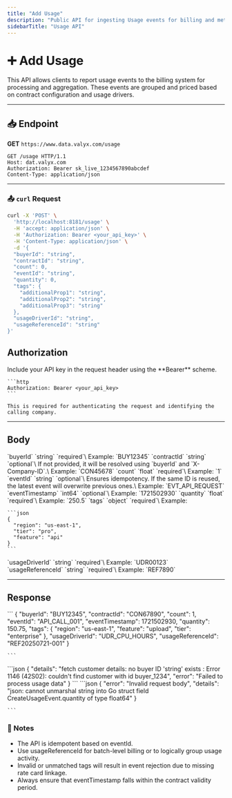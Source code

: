```yaml
---
title: "Add Usage"
description: "Public API for ingesting Usage events for billing and metering."
sidebarTitle: "Usage API"
---
```


# ➕ Add Usage

This API allows clients to report usage events to the billing system for processing and aggregation. These events are grouped and priced based on contract configuration and usage drivers.

---

## 📥 Endpoint

**GET** `https://www.data.valyx.com/usage`

```
GET /usage HTTP/1.1
Host: dat.valyx.com
Authorization: Bearer sk_live_1234567890abcdef
Content-Type: application/json
```

---

### 📤  `curl` Request

```bash
curl -X 'POST' \
  'http://localhost:8181/usage' \
  -H 'accept: application/json' \
  -H 'Authorization: Bearer <your_api_key>' \
  -H 'Content-Type: application/json' \
  -d '{
  "buyerId": "string",
  "contractId": "string",
  "count": 0,
  "eventId": "string",
  "quantity": 0,
  "tags": {
    "additionalProp1": "string",
    "additionalProp2": "string",
    "additionalProp3": "string"
  },
  "usageDriverId": "string",
  "usageReferenceId": "string"
}'
```

## Authorization

<AccordionGroup>
  <Accordion title="Authorization" description="API key is passed as a Bearer token in the header" icon="key">
    Include your API key in the request header using the **Bearer** scheme.

    ```http
    Authorization: Bearer <your_api_key>
    ```

    This is required for authenticating the request and identifying the calling company.
  </Accordion>
</AccordionGroup>

---

## Body

<AccordionGroup>
  <Accordion title="buyerId" description="Unique identifier for the buyer" icon="tag">
    `buyerId` `string` `required`\
    Example: `BUY12345`
  </Accordion>
  <Accordion title="contractId" description="Contract ID under which usage is recorded" icon="file-signature">
    `contractId` `string` `optional`\
    If not provided, it will be resolved using `buyerId` and `X-Company-ID`.\
    Example: `CON45678`
  </Accordion>
  <Accordion title="count" description="Number of discrete usage events" icon="hashtag">
    `count` `float` `required`\
    Example: `1`
  </Accordion>
  <Accordion title="eventId" description="Globally unique event ID" icon="fingerprint">
    `eventId` `string` `optional`\
    Ensures idempotency. If the same ID is reused, the latest event will overwrite previous ones.\
    Example: `EVT_API_REQUEST`
  </Accordion>
  <Accordion title="eventTimestamp" description="Unix timestamp for when the event occurred" icon="clock">
    `eventTimestamp` `int64` `optional`\
    Example: `1721502930`
  </Accordion>
  <Accordion title="quantity" description="Amount of resource consumed" icon="bar-chart">
    `quantity` `float` `required`\
    Example: `250.5`
  </Accordion>
  <Accordion title="tags" description="Custom key-value tags to drive pricing logic" icon="labels">
    `tags` `object` `required`\
    Example:

    ```json
    {
      "region": "us-east-1",
      "tier": "pro",
      "feature": "api"
    }
    ```
  </Accordion>
  <Accordion title="usageDriverId" description="Defines what resource is being measured" icon="ruler">
    `usageDriverId` `string` `required`\
    Example: `UDR00123`
  </Accordion>
  <Accordion title="usageReferenceId" description="Used to group related usage events for aggregation" icon="link">
    `usageReferenceId` `string` `required`\
    Example: `REF7890`
  </Accordion>
</AccordionGroup>

---

## Response

<Tabs>
  <Tab title="201">
    ```
    {
      "buyerId": "BUY12345",
      "contractId": "CON67890",
      "count": 1,
      "eventId": "API_CALL_001",
      "eventTimestamp": 1721502930,
      "quantity": 150.75,
      "tags": {
        "region": "us-east-1",
        "feature": "upload",
        "tier": "enterprise"
      },
      "usageDriverId": "UDR_CPU_HOURS",
      "usageReferenceId": "REF20250721-001"
    }
    
    ```
  </Tab>
  <Tab title="500">
    ```json
    {
      "details": "fetch customer details: no buyer ID 'string' exists : Error 1146 (42S02): couldn't find customer with id buyer_1234",
      "error": "Failed to process usage data"
    }
    ```
  </Tab>
  <Tab title="400">
    ```json
    {
      "error": "Invalid request body",
      "details": "json: cannot unmarshal string into Go struct field CreateUsageEvent.quantity of type float64"
    }
    
    ```
  </Tab>
</Tabs>

### 📘 Notes

- The API is idempotent based on eventId.
- Use usageReferenceId for batch-level billing or to logically group usage activity.
- Invalid or unmatched tags will result in event rejection due to missing rate card linkage.
- Always ensure that eventTimestamp falls within the contract validity period.